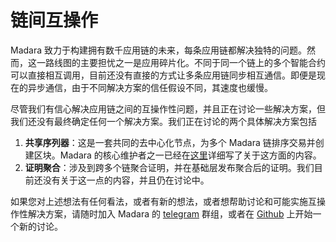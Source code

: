 # 链间互操作

Madara 致力于构建拥有数千应用链的未来，每条应用链都解决独特的问题。然而，这一路线图的主要担忧之一是应用碎片化。不同于同一个链上的多个智能合约可以直接相互调用，目前还没有直接的方式让多条应用链同步相互通信。即便是现在的异步通信，由于不同解决方案的信任假设不同，其速度也缓慢。

尽管我们有信心解决应用链之间的互操作性问题，并且正在讨论一些解决方案，但我们还没有最终确定任何一个解决方案。我们正在讨论的两个具体解决方案包括

1. **共享序列器**：这是一套共同的去中心化节点，为多个 Madara 链排序交易并创建区块。Madara 的核心维护者之一已经在[这里](https://community.starknet.io/t/shared-sequencers-for-starknet-and-madara-app-chains/101482)详细写了关于这方面的内容。
2. **证明聚合**：涉及到跨多个链聚合证明，并在基础层发布聚合后的证明。我们目前还没有关于这一点的内容，并且仍在讨论中。

如果您对上述想法有任何看法，或者有新的想法，或者想帮助讨论和可能实施互操作性解决方案，请随时加入 Madara 的 [telegram](https://t.me/MadaraStarknet) 群组，或者在 [Github](https://github.com/keep-starknet-strange/madara/discussions) 上开始一个新的讨论。
